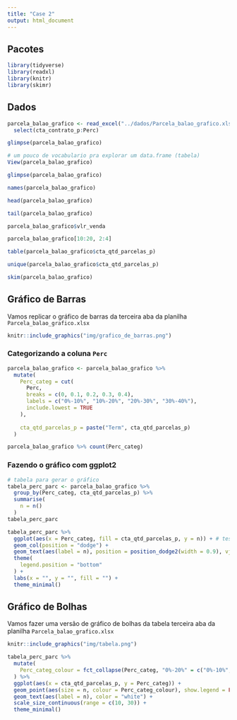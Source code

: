 ```yaml
---
title: "Case 2"
output: html_document
---
```



## Pacotes

```r
library(tidyverse)
library(readxl)
library(knitr)
library(skimr)
```

## Dados

```r
parcela_balao_grafico <- read_excel("../dados/Parcela_balao_grafico.xlsx", sheet = 1) %>%
  select(cta_contrato_p:Perc)
```

```r
glimpse(parcela_balao_grafico)
```

```r
# um pouco de vocabulario pra explorar um data.frame (tabela)
View(parcela_balao_grafico)

glimpse(parcela_balao_grafico)

names(parcela_balao_grafico)

head(parcela_balao_grafico)

tail(parcela_balao_grafico)

parcela_balao_grafico$vlr_venda

parcela_balao_grafico[10:20, 2:4]

table(parcela_balao_grafico$cta_qtd_parcelas_p)

unique(parcela_balao_grafico$cta_qtd_parcelas_p)

skim(parcela_balao_grafico)
```

## Gráfico de Barras

Vamos replicar o gráfico de barras da terceira aba da planilha `Parcela_balao_grafico.xlsx`

```r
knitr::include_graphics("img/grafico_de_barras.png")
```


### Categorizando a coluna `Perc`

```r
parcela_balao_grafico <- parcela_balao_grafico %>%
  mutate(
    Perc_categ = cut(
      Perc, 
      breaks = c(0, 0.1, 0.2, 0.3, 0.4), 
      labels = c("0%-10%", "10%-20%", "20%-30%", "30%-40%"), 
      include.lowest = TRUE
    ),
    
    cta_qtd_parcelas_p = paste("Term", cta_qtd_parcelas_p)
  )
```

```r
parcela_balao_grafico %>% count(Perc_categ)
```


### Fazendo o gráfico com ggplot2

```r
# tabela para gerar o gráfico
tabela_perc_parc <- parcela_balao_grafico %>% 
  group_by(Perc_categ, cta_qtd_parcelas_p) %>%
  summarise(
    n = n()
  )
tabela_perc_parc
```


```r
tabela_perc_parc %>%
  ggplot(aes(x = Perc_categ, fill = cta_qtd_parcelas_p, y = n)) + # testar com fct_rev(Perc_categ)
  geom_col(position = "dodge") +
  geom_text(aes(label = n), position = position_dodge2(width = 0.9), vjust = -0.3) +
  theme(
    legend.position = "bottom"
  ) +
  labs(x = "", y = "", fill = "") +
  theme_minimal()
```

## Gráfico de Bolhas

Vamos fazer uma versão de gráfico de bolhas da tabela terceira aba da planilha `Parcela_balao_grafico.xlsx`

```r
knitr::include_graphics("img/tabela.png")
```

```r
tabela_perc_parc %>%
  mutate(
    Perc_categ_colour = fct_collapse(Perc_categ, "0%-20%" = c("0%-10%", "10%-20%"))
  ) %>%
  ggplot(aes(x = cta_qtd_parcelas_p, y = Perc_categ)) +
  geom_point(aes(size = n, colour = Perc_categ_colour), show.legend = FALSE) +
  geom_text(aes(label = n), color = "white") +
  scale_size_continuous(range = c(10, 30)) +
  theme_minimal()
```

